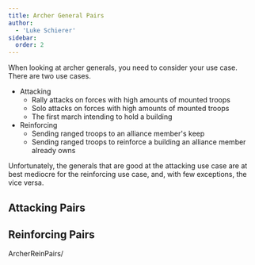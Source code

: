 ```yaml
---
title: Archer General Pairs
author:
  - 'Luke Schierer'
sidebar:
  order: 2
---
```


When looking at archer generals, you need to consider your use case. There are two use cases.

- Attacking
  - Rally attacks on forces with high amounts of mounted troops
  - Solo attacks on forces with high amounts of mounted troops
  - The first march intending to hold a building
- Reinforcing
  - Sending ranged troops to an alliance member's keep
  - Sending ranged troops to reinforce a building an alliance member
    already owns

Unfortunately, the generals that are good at the attacking use case are at best mediocre for the reinforcing use case, and, with few exceptions, the vice versa.

## Attacking Pairs

<AttackPairs generalClass="Archers"></AttackPairs>

## Reinforcing Pairs

ArcherReinPairs/

